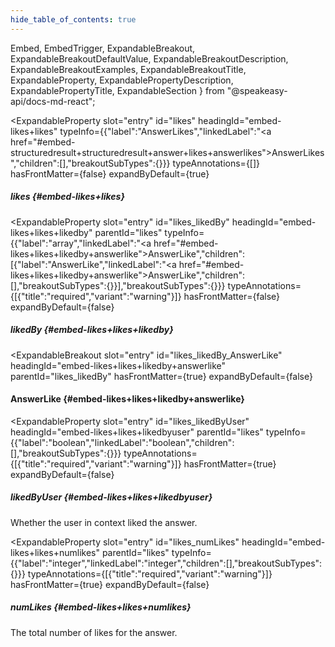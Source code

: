 ```yaml
---
hide_table_of_contents: true
---
```

  Embed,
  EmbedTrigger,
  ExpandableBreakout,
  ExpandableBreakoutDefaultValue,
  ExpandableBreakoutDescription,
  ExpandableBreakoutExamples,
  ExpandableBreakoutTitle,
  ExpandableProperty,
  ExpandablePropertyDescription,
  ExpandablePropertyTitle,
  ExpandableSection
} from "@speakeasy-api/docs-md-react";

<ExpandableSection>

<ExpandableProperty
  slot="entry"
  id="likes"
  headingId="embed-likes+likes"
  typeInfo={{"label":"AnswerLikes","linkedLabel":"<a href=\"#embed-structuredresult+structuredresult+answer+likes+answerlikes\">AnswerLikes</a>","children":[],"breakoutSubTypes":{}}}
  typeAnnotations={[]}
  hasFrontMatter={false}
  expandByDefault={true}
>

<ExpandablePropertyTitle slot="title">

##### likes \{#embed-likes+likes\}

</ExpandablePropertyTitle>

</ExpandableProperty>

<ExpandableProperty
  slot="entry"
  id="likes_likedBy"
  headingId="embed-likes+likes+likedby"
  parentId="likes"
  typeInfo={{"label":"array","linkedLabel":"<a href=\"#embed-likes+likes+likedby+answerlike\">AnswerLike</a>","children":[{"label":"AnswerLike","linkedLabel":"<a href=\"#embed-likes+likes+likedby+answerlike\">AnswerLike</a>","children":[],"breakoutSubTypes":{}}],"breakoutSubTypes":{}}}
  typeAnnotations={[{"title":"required","variant":"warning"}]}
  hasFrontMatter={false}
  expandByDefault={false}
>

<ExpandablePropertyTitle slot="title">

##### likedBy \{#embed-likes+likes+likedby\}

</ExpandablePropertyTitle>

</ExpandableProperty>

<ExpandableBreakout
  slot="entry"
  id="likes_likedBy_AnswerLike"
  headingId="embed-likes+likes+likedby+answerlike"
  parentId="likes_likedBy"
  hasFrontMatter={true}
  expandByDefault={false}
>

<ExpandableBreakoutTitle slot="title">

#### AnswerLike \{#embed-likes+likes+likedby+answerlike\}

</ExpandableBreakoutTitle>

<ExpandableBreakoutDescription slot="description">

</ExpandableBreakoutDescription>

<ExpandableBreakoutExamples slot="examples">

</ExpandableBreakoutExamples>

<ExpandableBreakoutDefaultValue slot="defaultValue">

</ExpandableBreakoutDefaultValue>

<Embed slot="embed">

<EmbedTrigger slot="trigger" embedTitle="AnswerLike" triggerText="View AnswerLike details">

<Embedanswerlike />

</EmbedTrigger>

</Embed>

</ExpandableBreakout>

<ExpandableProperty
  slot="entry"
  id="likes_likedByUser"
  headingId="embed-likes+likes+likedbyuser"
  parentId="likes"
  typeInfo={{"label":"boolean","linkedLabel":"boolean","children":[],"breakoutSubTypes":{}}}
  typeAnnotations={[{"title":"required","variant":"warning"}]}
  hasFrontMatter={true}
  expandByDefault={false}
>

<ExpandablePropertyTitle slot="title">

##### likedByUser \{#embed-likes+likes+likedbyuser\}

</ExpandablePropertyTitle>

<ExpandablePropertyDescription slot="description">

Whether the user in context liked the answer.

</ExpandablePropertyDescription>

</ExpandableProperty>

<ExpandableProperty
  slot="entry"
  id="likes_numLikes"
  headingId="embed-likes+likes+numlikes"
  parentId="likes"
  typeInfo={{"label":"integer","linkedLabel":"integer","children":[],"breakoutSubTypes":{}}}
  typeAnnotations={[{"title":"required","variant":"warning"}]}
  hasFrontMatter={true}
  expandByDefault={false}
>

<ExpandablePropertyTitle slot="title">

##### numLikes \{#embed-likes+likes+numlikes\}

</ExpandablePropertyTitle>

<ExpandablePropertyDescription slot="description">

The total number of likes for the answer.

</ExpandablePropertyDescription>

</ExpandableProperty>

</ExpandableSection>